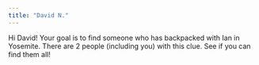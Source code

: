 ```yaml
---
title: "David N."
---
```


Hi David! Your goal is to find someone who has backpacked with Ian in Yosemite. There are 2 people (including you) with this clue. See if you can find them all!
